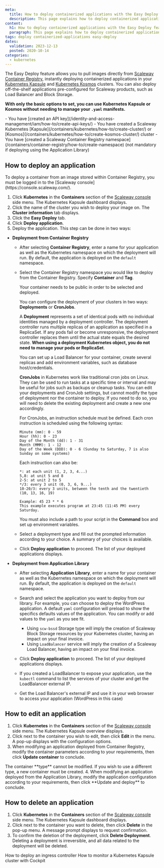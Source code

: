 ```yaml
---
meta:
  title: How to deploy containerized applications with the Easy Deploy feature
  description: This page explains how to deploy containerized applications with the Easy Deploy feature
content:
  h1: How to deploy containerized applications with the Easy Deploy feature
  paragraph: This page explains how to deploy containerized applications with the Easy Deploy feature
tags: deploy containerized-applications easy-deploy
dates:
  validation: 2023-12-13
  posted: 2020-10-14
categories:
  - kubernetes
---
```



The Easy Deploy feature allows you to pull images directly from [Scaleway Container Registry](/containers/container-registry/concepts/#container-registry), instantly deploying containerized applications in your [Kubernetes Kapsule](/containers/kubernetes/concepts/#kubernetes-kapsule) and [Kubernetes Kosmos](/containers/kubernetes/concepts/#kubernetes-kosmos) clusters.
You can also deploy off-the-shelf applications pre-configured for Scaleway products, such as Load Balancer and Block Storage.

**With only the basic options to set, you can use Kubernetes Kapsule or Kosmos without needing to manage your `.yaml` manifests.**

<Macro id="iam-requirements" />

<Message type="requirement">
  - You have [created an API key](/identity-and-access-management/iam/how-to/create-api-keys/)
  - You have created a Scaleway Kubernetes [Kapsule](/containers/kubernetes/how-to/create-cluster/) or [Kosmos](/containers/kubernetes/how-to/create-kosmos-cluster/) cluster
  - You have [created a Scaleway Container Registry namespace](/containers/container-registry/how-to/create-namespace) (not mandatory if deploying using the Application Library)
</Message>


## How to deploy an application

<Message type="note">
  To deploy a container from an image stored within Container Registry, you must be logged in to the [Scaleway console](https://console.scaleway.com/).
</Message>

1. Click **Kubernetes** in the **Containers** section of the [Scaleway console](https://console.scaleway.com) side menu. The Kubernetes Kapsule dashboard displays.
2. Click the name of the cluster you wish to deploy your image on. The **Cluster information** tab displays.
3. Click the **Easy Deploy** tab.
4. Click **Deploy application**.
5. Deploy the application. This step can be done in two ways:
  * **Deployment from Container Registry**

    * After selecting **Container Registry**, enter a name for your application as well as the Kubernetes namespace on which the deployment will run. By default, the application is deployed on the `default` namespace.

    * Select the Container Registry namespace you would like to deploy from the Container Registry. Specify **Container** and **Tag**.

      <Message type="note">
      Your container needs to be public in order to be selected and deployed.
      </Message>

      You can configure the deployment of your clusters in two ways: **Deployments** or **CronJobs**.

      A **Deployment** represents a set of identical pods with no individual identities managed by a deployment controller. The deployment controller runs multiple replicas of an application as specified in a ReplicaSet. If any pods fail or become unresponsive, the deployment controller replaces them until the actual state equals the desired state. **When using a deployment Kubernetes object, you do not need to manage your pods or ReplicaSet**.

      You can set up a Load Balancer for your container, create several replicas and add environment variables, such as database host/credentials.

      **CronJobs** in Kubernetes work like traditional cron jobs on Linux. They can be used to run tasks at a specific time or interval and may be useful for jobs such as backups or cleanup tasks. You can edit your deployments and CronJob settings, but cannot modify the type of deployment nor the container to deploy. If you need to do so, you will need to delete the existing deployment and create a new one accordingly.

      For CronJobs, an instruction schedule must be defined. Each cron instruction is scheduled using the following syntax:
      ```
      Minute (mm): 0 - 59
      Hour (hh): 0 - 23
      Day of the Month (dd): 1 - 31
      Month (MMM): 1 - 12
      Day of the Week (DDD): 0 - 6 (Sunday to Saturday, 7 is also Sunday on some systems)
      ```
      Each instruction can also be:
      ```
      *: at each unit (1, 2, 3, 4...)
      5,8: at unit 5 and 8
      2-5: at unit 2 to 5
      */3: every 3 unit (0, 3, 6, 9...)
      10-20/3: every 3 units, between the tenth and the twentieth (10, 13, 16, 19)

      Example: 45 23 * * 6
      This example executes program at 23:45 (11:45 PM) every Saturday.
      ```
      You must also include a path to your script in the **Command** box and set up environment variables.

    * Select a deployment type and fill out the prompted information according to your choice. A summary of your choices is available.

    *  Click **Deploy application** to proceed. The list of your deployed applications displays.


  * **Deployment from Application Library**

    * After selecting **Application Library**, enter a name for your container as well as the Kubernetes namespace on which the deployment will run. By default, the application is deployed on the `default` namespace.

    <Lightbox src="scaleway-kubernetes-application-library.webp" alt="" />

    * Search and select the application you want to deploy from our library. For example, you can choose to deploy the WordPress application. A default `yaml` configuration will preload to show the specifics defaults values of the application. You can modify or add values to the `yaml` as you see fit.

      <Lightbox src="scaleway-kubernetes-yaml-edit.webp" alt="" />

      * Using `scw-bssd` Storage type will imply the creation of Scaleway Block Storage resources by your Kubernetes cluster, having an impact on your final invoice.
      * Using `LoadBalancer` service will imply the creation of a Scaleway Load Balancer, having an impact on your final invoice.

    * Click **Deploy application** to proceed. The list of your deployed applications displays.

    * If you created a LoadBalancer to expose your application, use the `kubectl` command to list the services of your cluster and get the LoadBalancer external IP.

      <Lightbox src="scaleway-kubernetes-kubectl-all.webp" alt="" />

    * Get the Load Balancer's external IP and use it in your web browser to access your application (WordPress in this case)
      <Lightbox src="scaleway-kubernetes-wordpress.webp" alt="" />

## How to edit an application

1. Click **Kubernetes** in the **Containers** section of the [Scaleway console](https://console.scaleway.com) side menu. The Kubernetes Kapsule overview displays.
2. Click <Icon name="edit" /> next to the container you wish to edit, then click **Edit** in the menu. A pop-up displays with the configuration options.
3. When modifying an application deployed from Container Registry, modify the container parameters according to your requirements, then click **Update container** to conclude.
    <Lightbox src="scaleway-update-container.webp" alt="" />

  <Message type="note">
    The container **type** cannot be modified. If you wish to use a different type, a new container must be created.
  </Message>
4. When modifying an application deployed from the Application Library, modify the application configuration according to your requirements, then click **Update and deploy** to conclude.
    <Lightbox src="scaleway-kubernetes-edit-application.webp" alt="" />

## How to delete an application

1. Click **Kubernetes** in the **Containers** section of the [Scaleway console](https://console.scaleway.com) side menu. The Kubernetes Kapsule dashboard displays.
2. Click <Icon name="edit" /> next to the container you want to delete, then click **Delete** in the pop-up menu. A message prompt displays to request confirmation.
3. To confirm the deletion of the deployment, click **Delete Deployment**.
    <Message type="important">
      Deleting a deployment is irreversible, and all data related to the deployment will be deleted.
    </Message>


<Navigation title="See Also">
  <PreviousButton to="/containers/kubernetes/how-to/deploy-ingress-controller/">How to deploy an ingress controller</PreviousButton>
  <NextButton to="/containers/kubernetes/how-to/monitor-cluster/">How to monitor a Kubernetes Kapsule cluster with Cockpit</NextButton>
</Navigation>
